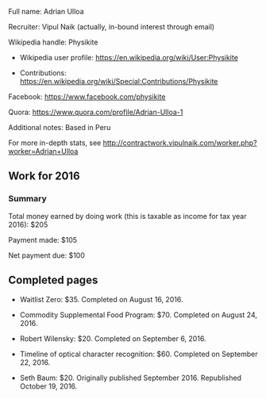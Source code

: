 Full name: Adrian Ulloa

Recruiter: Vipul Naik (actually, in-bound interest through email)

Wikipedia handle: Physikite

* Wikipedia user profile: https://en.wikipedia.org/wiki/User:Physikite

* Contributions: https://en.wikipedia.org/wiki/Special:Contributions/Physikite

Facebook: https://www.facebook.com/physikite

Quora: https://www.quora.com/profile/Adrian-Ulloa-1

Additional notes: Based in Peru

For more in-depth stats, see http://contractwork.vipulnaik.com/worker.php?worker=Adrian+Ulloa

== Work for 2016 ==

=== Summary ===

Total money earned by doing work (this is taxable as income for tax year 2016): $205

Payment made: $105

Net payment due: $100

== Completed pages ==

* Waitlist Zero: $35. Completed on August 16, 2016.

* Commodity Supplemental Food Program: $70. Completed on August 24, 2016.

* Robert Wilensky: $20. Completed on September 6, 2016.

* Timeline of optical character recognition: $60. Completed on September 22, 2016.

* Seth Baum: $20. Originally published September 2016. Republished October 19, 2016.
